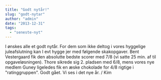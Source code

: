 ```yaml
---
title: "Godt nytår!"
slug: "godt-nytar"
author: "admin"
date: "2013-12-31"
tags: 
  - "seneste-nyt"
---
```


I ønskes alle et godt nytår. For dem som ikke deltog i vores hyggelige juleafslutning kan I evt hygge jer med følgende skakopgaver. Bent Vestergaard fik den absolutte bedste scorer med 7/8 (vi satte 25 min. af til opgaveløsningen). Thore sikrede sig 2. pladsen med 6/8, mens vores nye medlem Guney ligeledes fik en æske chokolade for 4/8 rigtige i "ratinggruppen". Godt gået. Vi ses i det nye år. / Kim
